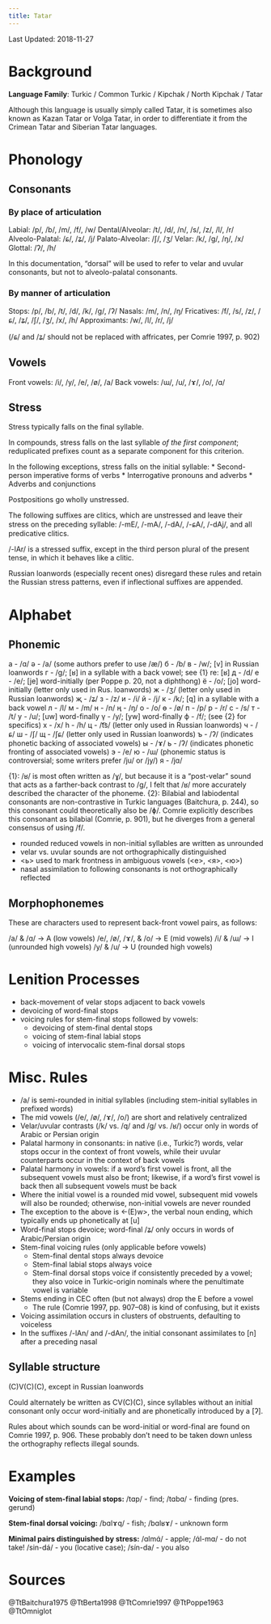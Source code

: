 ```yaml
---
title: Tatar
---
```


Last Updated: 2018-11-27

# Background

**Language Family**: Turkic / Common Turkic / Kipchak / North Kipchak / Tatar

Although this language is usually simply called Tatar, it is sometimes also known as Kazan Tatar or Volga Tatar, in order to differentiate it from the Crimean Tatar and Siberian Tatar languages.

# Phonology

## Consonants

### By place of articulation

Labial: /p/, /b/, /m/, /f/, /w/
Dental/Alveolar: /t/, /d/, /n/, /s/, /z/, /l/, /r/
Alveolo-Palatal: /ɕ/, /ʑ/, /j/
Palato-Alveolar: /ʃ/, /ʒ/
Velar: /k/, /g/, /ŋ/, /x/
Glottal: /ʔ/, /h/

In this documentation, "dorsal" will be used to refer to velar and uvular consonants, but not to alveolo-palatal consonants.

### By manner of articulation

Stops: /p/, /b/, /t/, /d/, /k/, /g/, /ʔ/
Nasals: /m/, /n/, /ŋ/
Fricatives: /f/, /s/, /z/, /ɕ/, /ʑ/, /ʃ/, /ʒ/, /x/, /h/
Approximants: /w/, /l/, /r/, /j/

(/ɕ/ and /ʑ/ should not be replaced with affricates, per Comrie 1997, p. 902)

## Vowels

Front vowels: /i/, /y/, /e/, /ø/, /a/
Back vowels: /ɯ/, /u/, /ɤ/, /o/, /ɑ/

## Stress

Stress typically falls on the final syllable.

In compounds, stress falls on the last syllable *of the first component*; reduplicated prefixes count as a separate component for this criterion.

In the following exceptions, stress falls on the initial syllable:
* Second-person imperative forms of verbs
* Interrogative pronouns and adverbs
* Adverbs and conjunctions

Postpositions go wholly unstressed.

The following suffixes are clitics, which are unstressed and leave their stress on the preceding syllable: /-mE/, /-mA/, /-dA/, /-ɕA/, /-dAj/, and all predicative clitics.

/-lAr/ is a stressed suffix, except in the third person plural of the present tense, in which it behaves like a clitic.

Russian loanwords (especially recent ones) disregard these rules and retain the Russian stress patterns, even if inflectional suffixes are appended.

# Alphabet

## Phonemic

а - /ɑ/
ә - /a/ (some authors prefer to use /æ/)
б - /b/
в - /w/; [v] in Russian loanwords
г - /g/; [ʁ] in a syllable with a back vowel; see {1} re: [ʁ]
д - /d/
е - /e/; [je] word-initially (per Poppe p. 20, not a diphthong)
ё - /o/; [jo] word-initially (letter only used in Rus. loanwords)
ж - /ʒ/ (letter only used in Russian loanwords)
җ - /ʑ/
з - /z/
и - /i/
й - /j/
к - /k/; [q] in a syllable with a back vowel
л - /l/
м - /m/
н - /n/
ң - /ŋ/
о - /o/
ө - /ø/
п - /p/
р - /r/
с - /s/
т - /t/
у - /u/; [uw] word-finally
ү - /y/; [yw] word-finally
ф - /f/; (see {2} for specifics)
х - /x/
һ - /h/
ц - /t͡s/ (letter only used in Russian loanwords)
ч - /ɕ/
ш - /ʃ/
щ - /ʃɕ/ (letter only used in Russian loanwords)
ъ - /ʔ/ (indicates phonetic backing of associated vowels)
ы - /ɤ/
ь - /ʔ/ (indicates phonetic fronting of associated vowels)
э - /e/
ю - /ɯ/ (phonemic status is controversial; some writers prefer /ju/ or /jy/)
я - /jɑ/

{1}: /ʁ/ is most often written as /ɣ/, but because it is a "post-velar" sound that acts as a farther-back contrast to /g/, I felt that /ʁ/ more accurately described the character of the phoneme.
{2}: Bilabial and labiodental consonants are non-contrastive in Turkic languages (Baitchura, p. 244), so this consonant could theoretically also be /ɸ/. Comrie explicitly describes this consonant as bilabial (Comrie, p. 901), but he diverges from a general consensus of using /f/.

* rounded reduced vowels in non-initial syllables are written as unrounded
* velar vs. uvular sounds are not orthographically distinguished
* <ь> used to mark frontness in ambiguous vowels (<е>, <я>, <ю>)
* nasal assimilation to following consonants is not orthographically reflected

## Morphophonemes

These are characters used to represent back-front vowel pairs, as follows:

/a/ & /ɑ/ → A (low vowels)
/e/, /ø/, /ɤ/, & /o/ → E (mid vowels)
/i/ & /ɯ/ → I (unrounded high vowels)
/y/ & /u/ → U (rounded high vowels)

# Lenition Processes

* back-movement of velar stops adjacent to back vowels
* devoicing of word-final stops
* voicing rules for stem-final stops followed by vowels:
  * devoicing of stem-final dental stops
  * voicing of stem-final labial stops
  * voicing of intervocalic stem-final dorsal stops

# Misc. Rules

* /a/ is semi-rounded in initial syllables (including stem-initial syllables in prefixed words)
* The mid vowels (/e/, /ø/, /ɤ/, /o/) are short and relatively centralized
* Velar/uvular contrasts (/k/ vs. /q/ and /g/ vs. /ʁ/) occur only in words of Arabic or Persian origin
* Palatal harmony in consonants: in native (i.e., Turkic?) words, velar stops occur in the context of front vowels, while their uvular counterparts occur in the context of back vowels
* Palatal harmony in vowels: if a word's first vowel is front, all the subsequent vowels must also be front; likewise, if a word's first vowel is back then all subsequent vowels must be back
* Where the initial vowel is a rounded mid vowel, subsequent mid vowels will also be rounded; otherwise, non-initial vowels are never rounded
* The exception to the above is <-(E)w>, the verbal noun ending, which typically ends up phonetically at [u]
* Word-final stops devoice; word-final /ʑ/ only occurs in words of Arabic/Persian origin
* Stem-final voicing rules (only applicable before vowels)
  * Stem-final dental stops always devoice
  * Stem-final labial stops always voice
  * Stem-final dorsal stops voice if consistently preceded by a vowel; they also voice in Turkic-origin nominals where the penultimate vowel is variable
* Stems ending in CEC often (but not always) drop the E before a vowel
  * The rule (Comrie 1997, pp. 907–08) is kind of confusing, but it exists
* Voicing assimilation occurs in clusters of obstruents, defaulting to voiceless
* In the suffixes /-lAn/ and /-dAn/, the initial consonant assimilates to [n] after a preceding nasal

## Syllable structure

(C)V(C)(C), except in Russian loanwords

Could alternately be written as CV(C)(C), since syllables without an initial consonant only occur word-initially and are phonetically introduced by a [ʔ].

Rules about which sounds can be word-initial or word-final are found on Comrie 1997, p. 906. These probably don't need to be taken down unless the orthography reflects illegal sounds.

# Examples

**Voicing of stem-final labial stops:**
/tɑp/ - find; /tɑbɑ/ - finding (pres. gerund)

**Stem-final dorsal voicing:**
/bɑlɤq/ - fish; /bɑlʁɤ/ - unknown form

**Minimal pairs distinguished by stress:**
/ɑlmɑ́/ - apple; /ɑ́l-mɑ/ - do not take!
/sin-dá/ - you (locative case); /sín-da/ - you also

# Sources

@TtBaitchura1975
@TtBerta1998
@TtComrie1997
@TtPoppe1963
@TtOmniglot
